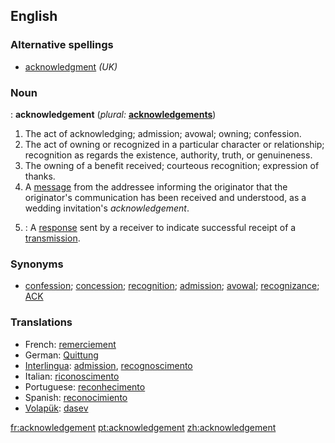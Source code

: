 ==English==

===Alternative spellings===
*[[acknowledgment]] ''(UK)''

===Noun===
{{US}}: '''acknowledgement'''  (''plural:'' '''[[acknowledgements]]''')
# The act of acknowledging; admission; avowal; owning; confession.
# The act of owning or recognized in a particular character or relationship; recognition as regards the existence, authority, truth, or genuineness.
# The owning of a benefit received; courteous recognition; expression of thanks.
# A [[message]] from the addressee informing the originator that the originator's communication has been received and understood, as a wedding invitation's ''acknowledgement''.
# {{cattag3|Telecommunications|Computing|Networking}}: A [[response]] sent by a receiver to indicate successful receipt of a [[w:transmission (telecommunications)|transmission]].

===Synonyms===
* [[confession]]; [[concession]]; [[recognition]]; [[admission]]; [[avowal]]; [[recognizance]]; [[ACK]]

===Translations===
*French: [[remerciement]] 
*German: [[Quittung]] 
*[[Interlingua]]: [[admission]], [[recognoscimento]] 
*Italian: [[riconoscimento]] 
*Portuguese: [[reconhecimento]] 
*Spanish: [[reconocimiento]]
*[[Volapük]]: [[dasev]]

[[fr:acknowledgement]]
[[pt:acknowledgement]]
[[zh:acknowledgement]]